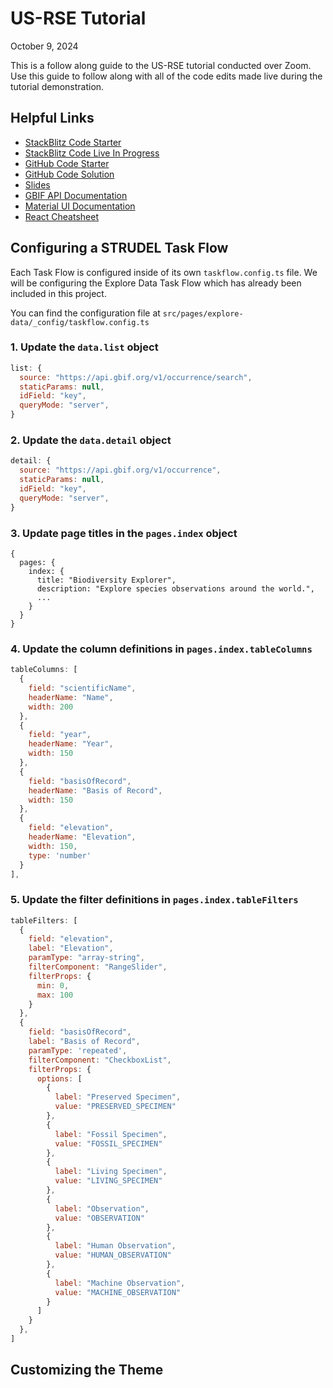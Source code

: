 # US-RSE Tutorial

October 9, 2024

This is a follow along guide to the US-RSE tutorial conducted over Zoom. Use this guide to follow along with all of the code edits made live during the tutorial demonstration.

## Helpful Links

- [StackBlitz Code Starter](https://google.com)
- [StackBlitz Code Live In Progress](https://google.com)
- [GitHub Code Starter](https://google.com)
- [GitHub Code Solution](https://google.com)
- [Slides](https://google.com)
- [GBIF API Documentation](https://google.com)
- [Material UI Documentation](https://google.com)
- [React Cheatsheet](https://google.com)


## Configuring a STRUDEL Task Flow

Each Task Flow is configured inside of its own `taskflow.config.ts` file. We will be configuring the Explore Data Task Flow which has already been included in this project.

You can find the configuration file at `src/pages/explore-data/_config/taskflow.config.ts`

### 1. Update the `data.list` object

```js
list: {
  source: "https://api.gbif.org/v1/occurrence/search",
  staticParams: null,
  idField: "key",
  queryMode: "server",
}
```

### 2. Update the `data.detail` object

```js
detail: {
  source: "https://api.gbif.org/v1/occurrence",
  staticParams: null,
  idField: "key",
  queryMode: "server",
}
```

### 3. Update page titles in the `pages.index` object

```
{
  pages: {
    index: {
      title: "Biodiversity Explorer",
      description: "Explore species observations around the world.",
      ...
    }
  }
}
```

### 4. Update the column definitions in `pages.index.tableColumns`

```js
tableColumns: [
  {
    field: "scientificName",
    headerName: "Name",
    width: 200
  },
  {
    field: "year",
    headerName: "Year",
    width: 150
  },
  {
    field: "basisOfRecord",
    headerName: "Basis of Record",
    width: 150
  },
  {
    field: "elevation",
    headerName: "Elevation",
    width: 150,
    type: 'number'
  }
],
```

### 5. Update the filter definitions in `pages.index.tableFilters`

```js
tableFilters: [
  {
    field: "elevation",
    label: "Elevation",
    paramType: "array-string",
    filterComponent: "RangeSlider",
    filterProps: {
      min: 0,
      max: 100
    }
  },
  {
    field: "basisOfRecord",
    label: "Basis of Record",
    paramType: 'repeated',
    filterComponent: "CheckboxList",
    filterProps: {
      options: [
        {
          label: "Preserved Specimen",
          value: "PRESERVED_SPECIMEN"
        },
        {
          label: "Fossil Specimen",
          value: "FOSSIL_SPECIMEN"
        },
        {
          label: "Living Specimen",
          value: "LIVING_SPECIMEN"
        },
        {
          label: "Observation",
          value: "OBSERVATION"
        },
        {
          label: "Human Observation",
          value: "HUMAN_OBSERVATION"
        },
        {
          label: "Machine Observation",
          value: "MACHINE_OBSERVATION"
        }
      ]
    }
  },
]
```

## Customizing the Theme

